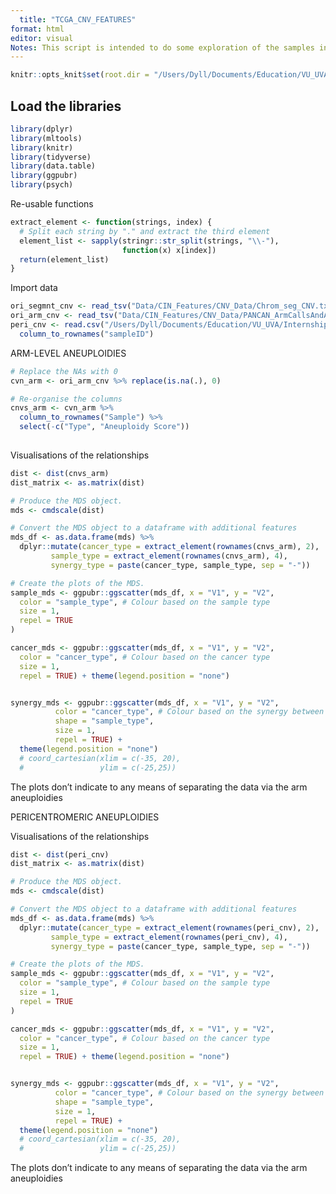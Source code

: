 ```yaml
---
  title: "TCGA_CNV_FEATURES"
format: html
editor: visual
Notes: This script is intended to do some exploration of the samples in the CNV Features in the TCGA PanCan datasets.
---
```


```r
knitr::opts_knit$set(root.dir = "/Users/Dyll/Documents/Education/VU_UVA/Internship/Epigenetics/Janssen_Group-UMCUtrecht/Main_Project")
```

## Load the libraries

```r
library(dplyr)
library(mltools)
library(knitr)
library(tidyverse)
library(data.table)
library(ggpubr)
library(psych)
```

Re-usable functions

```r
extract_element <- function(strings, index) {
  # Split each string by "." and extract the third element
  element_list <- sapply(stringr::str_split(strings, "\\-"),
                         function(x) x[index])
  return(element_list)
}
```

Import data

```r
ori_segmnt_cnv <- read_tsv("Data/CIN_Features/CNV_Data/Chrom_seg_CNV.txt")
ori_arm_cnv <- read_tsv("Data/CIN_Features/CNV_Data/PANCAN_ArmCallsAndAneuploidyScore_092817.txt")
peri_cnv <- read.csv("/Users/Dyll/Documents/Education/VU_UVA/Internship/Epigenetics/Janssen_Group-UMCUtrecht/Main_Project/Data/CIN_Features/CNV_Data/TCGA_pericentro_cnv.csv") %>%
  column_to_rownames("sampleID") 
```

ARM-LEVEL ANEUPLOIDIES

```r
# Replace the NAs with 0
cvn_arm <- ori_arm_cnv %>% replace(is.na(.), 0)

# Re-organise the columns 
cnvs_arm <- cvn_arm %>%
  column_to_rownames("Sample") %>% 
  select(-c("Type", "Aneuploidy Score"))
  
```

Visualisations of the relationships

```r
dist <- dist(cnvs_arm)
dist_matrix <- as.matrix(dist)

# Produce the MDS object.
mds <- cmdscale(dist)

# Convert the MDS object to a dataframe with additional features
mds_df <- as.data.frame(mds) %>% 
  dplyr::mutate(cancer_type = extract_element(rownames(cnvs_arm), 2),
         sample_type = extract_element(rownames(cnvs_arm), 4),
         synergy_type = paste(cancer_type, sample_type, sep = "-"))

# Create the plots of the MDS.
sample_mds <- ggpubr::ggscatter(mds_df, x = "V1", y = "V2",
  color = "sample_type", # Colour based on the sample type
  size = 1,
  repel = TRUE
)

cancer_mds <- ggpubr::ggscatter(mds_df, x = "V1", y = "V2", 
  color = "cancer_type", # Colour based on the cancer type
  size = 1,
  repel = TRUE) + theme(legend.position = "none")


synergy_mds <- ggpubr::ggscatter(mds_df, x = "V1", y = "V2", 
          color = "cancer_type", # Colour based on the synergy between the cancer and sample type
          shape = "sample_type",
          size = 1,
          repel = TRUE) +
  theme(legend.position = "none")
  # coord_cartesian(xlim = c(-35, 20),
  #                 ylim = c(-25,25))
```

The plots don't indicate to any means of separating the data via the arm aneuploidies



PERICENTROMERIC ANEUPLOIDIES

Visualisations of the relationships

```r
dist <- dist(peri_cnv)
dist_matrix <- as.matrix(dist)

# Produce the MDS object.
mds <- cmdscale(dist)

# Convert the MDS object to a dataframe with additional features
mds_df <- as.data.frame(mds) %>% 
  dplyr::mutate(cancer_type = extract_element(rownames(peri_cnv), 2),
         sample_type = extract_element(rownames(peri_cnv), 4),
         synergy_type = paste(cancer_type, sample_type, sep = "-"))

# Create the plots of the MDS.
sample_mds <- ggpubr::ggscatter(mds_df, x = "V1", y = "V2",
  color = "sample_type", # Colour based on the sample type
  size = 1,
  repel = TRUE
)

cancer_mds <- ggpubr::ggscatter(mds_df, x = "V1", y = "V2", 
  color = "cancer_type", # Colour based on the cancer type
  size = 1,
  repel = TRUE) + theme(legend.position = "none")


synergy_mds <- ggpubr::ggscatter(mds_df, x = "V1", y = "V2", 
          color = "cancer_type", # Colour based on the synergy between the cancer and sample type
          shape = "sample_type",
          size = 1,
          repel = TRUE) +
  theme(legend.position = "none")
  # coord_cartesian(xlim = c(-35, 20),
  #                 ylim = c(-25,25))
```

The plots don't indicate to any means of separating the data via the arm aneuploidies
